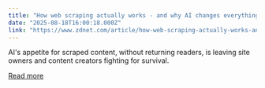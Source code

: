 ```yaml
---
title: "How web scraping actually works - and why AI changes everything"
date: "2025-08-18T16:00:18.000Z"
link: "https://www.zdnet.com/article/how-web-scraping-actually-works-and-why-ai-changes-everything/"
---
```


AI's appetite for scraped content, without returning readers, is leaving site owners and content creators fighting for survival.

[Read more](https://www.zdnet.com/article/how-web-scraping-actually-works-and-why-ai-changes-everything/)
